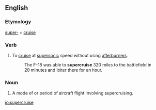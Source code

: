 ==English==
===Etymology===
[[super-]] + [[cruise]]
===Verb===
{{en-verb|supercruis|es}}
# {{context|aeronautics|lang=en}} To [[cruise]] at [[supersonic]] speed without using [[afterburners]].
#: The F-18 was able to '''supercruise''' 320 miles to the battlefield in 20 minutes and loiter there for an hour.

===Noun===
{{en-noun}}
# {{context|aeronautics|lang=en}} A mode of or period of aircraft flight involving supercruising.

[[io:supercruise]]